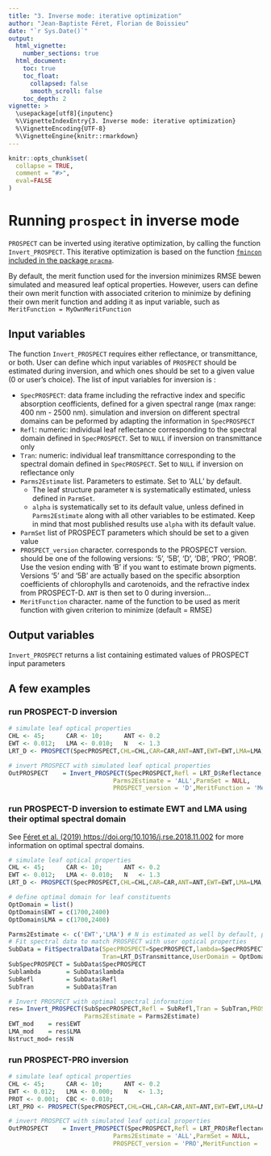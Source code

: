 ```yaml
---
title: "3. Inverse mode: iterative optimization"
author: "Jean-Baptiste Féret, Florian de Boissieu"
date: "`r Sys.Date()`"
output:
  html_vignette:
    number_sections: true
  html_document:
    toc: true
    toc_float:
      collapsed: false
      smooth_scroll: false
    toc_depth: 2
vignette: >
  \usepackage[utf8]{inputenc}
  %\VignetteIndexEntry{3. Inverse mode: iterative optimization}
  %\VignetteEncoding{UTF-8}
  %\VignetteEngine{knitr::rmarkdown}
---
```


```r
knitr::opts_chunk$set(
  collapse = TRUE,
  comment = "#>",
  eval=FALSE
)
```

# Running `prospect` in inverse mode

`PROSPECT` can be inverted using iterative optimization, by calling the function `Invert_PROSPECT`. This iterative optimization is based on the function [`fmincon` included in the package `pracma`](https://rdrr.io/cran/pracma/man/fmincon.html).

By default, the merit function used for the inversion minimizes RMSE bewen simulated and measured leaf optical properties.
However, users can define their own merit function with associated criterion to minimize by defining their own merit function and adding it as input variable, such as `MeritFunction = MyOwnMeritFunction`

## Input variables
The function `Invert_PROSPECT` requires either reflectance, or transmittance, or both.
User can define which input variables of `PROSPECT` should be estimated during inversion, and which ones should be set to a given value (0 or user's choice).
The list of input variables for inversion is :

* `SpecPROSPECT`: data frame including the refractive index and specific absorption ceofficients, defined for a given spectral range (max range: 400 nm - 2500 nm). simulation and inversion on different spectral domains can be peformed by adapting the information in `SpecPROSPECT`
* `Refl`: numeric: individual leaf reflectance corresponding to the spectral domain defined in `SpecPROSPECT`. Set to `NULL` if inversion on transmittance only
* `Tran`: numeric: individual leaf transmittance corresponding to the spectral domain defined in `SpecPROSPECT`. Set to `NULL` if inversion on reflectance only
* `Parms2Estimate` list. Parameters to estimate. Set to 'ALL' by default. 
    * The leaf structure parameter `N` is systematically estimated, unless defined in `ParmSet`. 
    * `alpha` is systematically set to its default value, unless defined in `Parms2Estimate` along with all other variables to be estimated. Keep in mind that most published results use `alpha` with its default value.
* `ParmSet` list of PROSPECT parameters which should be set to a given value
* `PROSPECT_version` character. corresponds to the PROSPECT version. should be one of the following versions: '5', '5B', 'D', 'DB', 'PRO', 'PROB'. Use the vesion ending with 'B' if you want to estimate brown pigments. Versions '5' and '5B' are actually based on the specific absorption coefficients of chlorophylls and carotenoids, and the refractive index from PROSPECT-D. `ANT` is then set to 0 during inversion...
* `MeritFunction` character. name of the function to be used as merit function with given criterion to minimize (default = RMSE)

## Output variables
`Invert_PROSPECT` returns a list containing estimated values of PROSPECT input parameters

## A few examples

###   run PROSPECT-D inversion 
```r
# simulate leaf optical properties
CHL <- 45;      CAR <- 10;      ANT <- 0.2
EWT <- 0.012;   LMA <- 0.010;   N   <- 1.3
LRT_D <- PROSPECT(SpecPROSPECT,CHL=CHL,CAR=CAR,ANT=ANT,EWT=EWT,LMA=LMA,N=N)

# invert PROSPECT with simulated leaf optical properties
OutPROSPECT    = Invert_PROSPECT(SpecPROSPECT,Refl = LRT_D$Reflectance,Tran = LRT_D$Transmittance,
                             Parms2Estimate = 'ALL',ParmSet = NULL,
                             PROSPECT_version = 'D',MeritFunction = 'Merit_RMSE_PROSPECT')
```

###   run PROSPECT-D inversion to estimate EWT and LMA using their optimal spectral domain 
See [Féret et al. (2019) https://doi.org/10.1016/j.rse.2018.11.002](https://www.sciencedirect.com/science/article/abs/pii/S0034425718305030) for more information on optimal spectral domains.

```r

# simulate leaf optical properties
CHL <- 45;      CAR <- 10;      ANT <- 0.2
EWT <- 0.012;   LMA <- 0.010;   N   <- 1.3
LRT_D <- PROSPECT(SpecPROSPECT,CHL=CHL,CAR=CAR,ANT=ANT,EWT=EWT,LMA=LMA,N=N)

# define optimal domain for leaf constituents
OptDomain = list()
OptDomain$EWT = c(1700,2400)
OptDomain$LMA = c(1700,2400)

Parms2Estimate <- c('EWT','LMA') # N is estimated as well by default, pigments do not influence SWIR domain
# Fit spectral data to match PROSPECT with user optical properties
SubData = FitSpectralData(SpecPROSPECT=SpecPROSPECT,lambda=SpecPROSPECT$lambda,Refl=LRT_D$Reflectance,
                          Tran=LRT_D$Transmittance,UserDomain = OptDomain$EWT)
SubSpecPROSPECT = SubData$SpecPROSPECT
Sublambda       = SubData$lambda
SubRefl         = SubData$Refl
SubTran         = SubData$Tran

# Invert PROSPECT with optimal spectral information
res= Invert_PROSPECT(SubSpecPROSPECT,Refl = SubRefl,Tran = SubTran,PROSPECT_version = 'D',
                     Parms2Estimate = Parms2Estimate)
EWT_mod    = res$EWT
LMA_mod    = res$LMA
Nstruct_mod= res$N

```

###   run PROSPECT-PRO inversion
```r
# simulate leaf optical properties
CHL <- 45;      CAR <- 10;      ANT <- 0.2
EWT <- 0.012;   LMA <- 0.000;   N   <- 1.3;
PROT <- 0.001;  CBC <- 0.010;
LRT_PRO <- PROSPECT(SpecPROSPECT,CHL=CHL,CAR=CAR,ANT=ANT,EWT=EWT,LMA=LMA,N=N,PROT=PROT,CBC = CBC)

# invert PROSPECT with simulated leaf optical properties
OutPROSPECT    = Invert_PROSPECT(SpecPROSPECT,Refl = LRT_PRO$Reflectance,Tran = LRT_PRO$Transmittance,
                             Parms2Estimate = 'ALL',ParmSet = NULL,
                             PROSPECT_version = 'PRO',MeritFunction = 'Merit_RMSE_PROSPECT')
```

